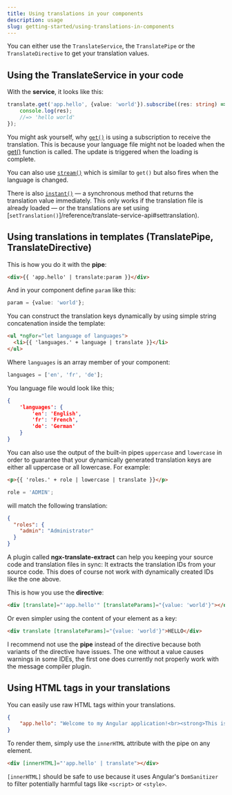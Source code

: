 ```yaml
---
title: Using translations in your components
description: usage
slug: getting-started/using-translations-in-components
---
```



You can either use the `TranslateService`, the `TranslatePipe` or the `TranslateDirective` to get your translation values.

## Using the TranslateService in your code

With the **service**, it looks like this:

```ts
translate.get('app.hello', {value: 'world'}).subscribe((res: string) => {
    console.log(res);
    //=> 'hello world'
});
```

You might ask yourself, why [`get()`](/reference/translate-service-api#get) is using a subscription to receive the translation.
This is because your language file might not be loaded when the [get()](/reference/translate-service-api#get) function is called.
The update is triggered when the loading is complete.

You can also use [`stream()`](/reference/translate-service-api#stream) which is similar to `get()` but also fires when the language is changed.

There is also [`instant()`](/reference/translate-service-api#instant) &mdash; a synchronous method that returns the translation value
immediately. This only works if the translation file is already loaded &mdash; or the translations
are set using  [`setTranslation()`]/reference/translate-service-api#settranslation).

## Using translations in templates (TranslatePipe, TranslateDirective)

This is how you do it with the **pipe**:

```html
<div>{{ 'app.hello' | translate:param }}</div>
```

And in your component define `param` like this:
```ts
param = {value: 'world'};
```

You can construct the translation keys dynamically by using simple string concatenation inside the template:

```html
<ul *ngFor="let language of languages">
  <li>{{ 'languages.' + language | translate }}</li>
</ul>
```

Where `languages` is an array member of your component:

```ts
languages = ['en', 'fr', 'de'];
```

You language file would look like this;
```json
{
    'languages': {
        'en': 'English',
        'fr': 'French',
        'de': 'German'
    }
}
```

You can also use the output of the built-in pipes `uppercase` and `lowercase` in order to guarantee
that your dynamically generated translation keys are either all uppercase or all lowercase. For example:

```html
<p>{{ 'roles.' + role | lowercase | translate }}</p>
```

```ts
role = 'ADMIN';
```

will match the following translation:
```json
{
  "roles": {
    "admin": "Administrator"
  }
}
```

<Aside type="tip">

A plugin called **ngx-translate-extract** can help you keeping your source code and translation files in
sync: It extracts the translation IDs from your source code. This does of course not work with
dynamically created IDs like the one above.

</Aside>

This is how you use the **directive**:

```html
<div [translate]="'app.hello'" [translateParams]="{value: 'world'}"></div>
```

Or even simpler using the content of your element as a key:
```html
<div translate [translateParams]="{value: 'world'}">HELLO</div>
```

I recommend not use the **pipe** instead of the directive because both variants of the directive have issues.
The one without a value causes warnings in some IDEs, the first one does currently not properly work
with the message compiler plugin.

## Using HTML tags in your translations

You can easily use raw HTML tags within your translations.

```json
{
    "app.hello": "Welcome to my Angular application!<br><strong>This is an amazing app which uses the latest technologies!</strong>"
}
```

To render them, simply use the `innerHTML` attribute with the pipe on any element.

```html
<div [innerHTML]="'app.hello' | translate"></div>
```

`[innerHTML]` should be safe to use because it uses Angular's `DomSanitizer` to filter potentially harmful tags like
`<script>` or `<style>`.
